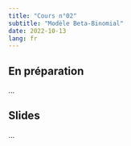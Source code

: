 ```yaml
---
title: "Cours n°02"
subtitle: "Modèle Beta-Binomial"
date: 2022-10-13
lang: fr
---
```


## En préparation

...

## Slides

...
